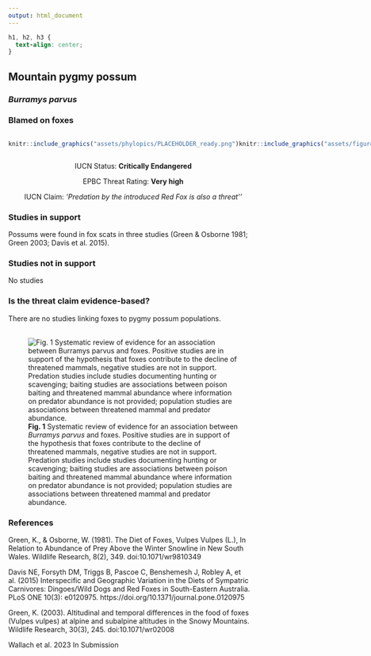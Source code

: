 ```yaml
---
output: html_document
---
```

```css
h1, h2, h3 {
  text-align: center;
}
```

## **Mountain pygmy possum**
### *Burramys parvus*
### Blamed on foxes

:::: {style="display: flex;"}

::: {}
  ```r
  knitr::include_graphics("assets/phylopics/PLACEHOLDER_ready.png")
  ```
:::

::: {}

:::

::: {}
  ```r
  knitr::include_graphics("assets/figures/Map_Fox_Burramys parvus.png")
  ```
:::

::::
<center>
IUCN Status: **Critically Endangered**

EPBC Threat Rating: **Very high**

IUCN Claim: *'Predation by the introduced Red Fox is also a threat''*

</center>

### Studies in support

Possums were found in fox scats in three studies (Green & Osborne 1981; Green 2003; Davis et al. 2015).

### Studies not in support

No studies

### Is the threat claim evidence-based?

There are no studies linking foxes to pygmy possum populations.
<br>
<br>

![**Fig. 1**  Systematic review of evidence for an association between *Burramys parvus* and foxes. Positive studies are in support of the hypothesis that foxes contribute to the decline of threatened mammals, negative studies are not in support. Predation studies include studies documenting hunting or scavenging; baiting studies are associations between poison baiting and threatened mammal abundance where information on predator abundance is not provided; population studies are associations between threatened mammal and predator abundance.](assets/figures/Main_Evidence_Fox_Burramys parvus.png)

### References

Green, K., & Osborne, W. (1981). The Diet of Foxes, Vulpes Vulpes (L.), In Relation to Abundance of Prey Above the Winter Snowline in New South Wales. Wildlife Research, 8(2), 349. doi:10.1071/wr9810349 

Davis NE, Forsyth DM, Triggs B, Pascoe C, Benshemesh J, Robley A, et al. (2015) Interspecific and Geographic Variation in the Diets of Sympatric Carnivores: Dingoes/Wild Dogs and Red Foxes in South-Eastern Australia. PLoS ONE 10(3): e0120975. https://doi.org/10.1371/journal.pone.0120975

Green, K. (2003). Altitudinal and temporal differences in the food of foxes (Vulpes vulpes) at alpine and subalpine altitudes in the Snowy Mountains. Wildlife Research, 30(3), 245. doi:10.1071/wr02008 

Wallach et al. 2023 In Submission

